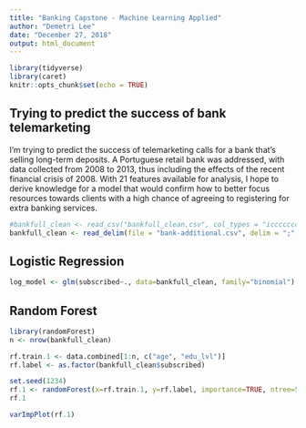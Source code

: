 ```yaml
---
title: "Banking Capstone - Machine Learning Applied"
author: "Demetri Lee"
date: "December 27, 2018"
output: html_document
---
```


```r
library(tidyverse)
library(caret)
knitr::opts_chunk$set(echo = TRUE)
```

## Trying to predict the success of bank telemarketing

I'm trying to predict the success of telemarketing calls for a bank that's 
selling long-term deposits. A Portuguese retail bank was addressed, with data 
collected from 2008 to 2013, thus including the effects of the recent 
financial crisis of 2008. With 21 features available for analysis, I hope to 
derive knowledge for a model that would confirm how to better focus resources 
towards clients with a high chance of agreeing to registering for extra 
banking services. 

```r
#bankfull_clean <- read_csv("bankfull_clean.csv", col_types = "iccccccccciiiicdddddc")
bankfull_clean <- read_delim(file = "bank-additional.csv", delim = ";", col_types = "iccccccccciiiicdddddc")
```

## Logistic Regression
```r
log_model <- glm(subscribed~., data=bankfull_clean, family="binomial")
```


## Random Forest
```r
library(randomForest)
n <- nrow(bankfull_clean)

rf.train.1 <- data.combined[1:n, c("age", "edu_lvl")]
rf.label <- as.factor(bankfull_clean$subscribed)

set.seed(1234)
rf.1 <- randomForest(x=rf.train.1, y=rf.label, importance=TRUE, ntree=500)
rf.1

varImpPlot(rf.1)

```

